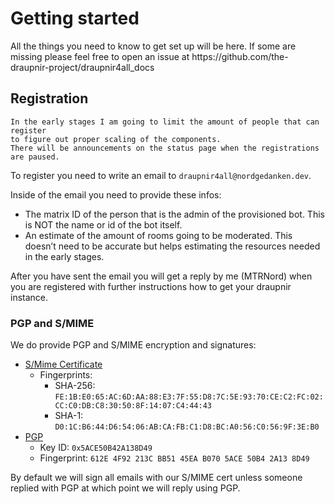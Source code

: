 # Getting started

All the things you need to know to get set up will be here. If some are missing
please feel free to open an issue at https://github.com/the-draupnir-project/draupnir4all_docs

## Registration

```block2
In the early stages I am going to limit the amount of people that can register
to figure out proper scaling of the components.
There will be announcements on the status page when the registrations are paused.
```

To register you need to write an email to `draupnir4all@nordgedanken.dev`.

Inside of the email you need to provide these infos:

- The matrix ID of the person that is the admin of the provisioned bot. This is NOT the name or id of the bot itself.
- An estimate of the amount of rooms going to be moderated. This doesn't need to be accurate but helps estimating the resources needed in the early stages.

After you have sent the email you will get a reply by me (MTRNord) when you are registered with further instructions how to get your draupnir instance.

### PGP and S/MIME

We do provide PGP and S/MIME encryption and signatures:

- [S/Mime Certificate](images/smime.crt)
  - Fingerprints:
    - SHA-256: `FE:1B:E0:65:AC:6D:AA:88:E3:7F:55:D8:7C:5E:93:70:CE:C2:FC:02:CC:C0:DB:C8:30:50:8F:14:07:C4:44:43`
    - SHA-1: `D0:1C:B6:44:D6:54:06:AB:CA:FB:C1:D8:BC:A0:56:C0:56:9F:3E:B0`
- [PGP](images/pgp-public.asc)
  - Key ID: `0x5ACE50B42A138D49`
  - Fingerprint: `612E 4F92 213C BB51 45EA B070 5ACE 50B4 2A13 8D49`

By default we will sign all emails with our S/MIME cert unless someone replied with PGP at which point we will reply using PGP.
